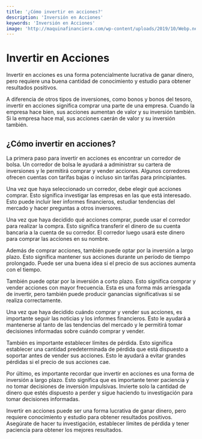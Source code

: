 ```yaml
---
title: '¿Cómo invertir en acciones?'
description: 'Inversión en Acciones'
keywords: 'Inversión en Acciones'
image: 'http://maquinafinanciera.com/wp-content/uploads/2019/10/Webp.net-compress-image.jpg'
---
```





# Invertir en Acciones
 Invertir en acciones es una forma potencialmente lucrativa de ganar dinero, pero requiere una buena cantidad de conocimiento y estudio para obtener resultados positivos.

A diferencia de otros tipos de inversiones, como bonos y bonos del tesoro, invertir en acciones significa comprar una parte de una empresa. Cuando la empresa hace bien, sus acciones aumentan de valor y su inversión también. Si la empresa hace mal, sus acciones caerán de valor y su inversión también.

## ¿Cómo invertir en acciones?

La primera paso para invertir en acciones es encontrar un corredor de bolsa. Un corredor de bolsa le ayudará a administrar su cartera de inversiones y le permitirá comprar y vender acciones. Algunos corredores ofrecen cuentas con tarifas bajas o incluso sin tarifas para principiantes.

Una vez que haya seleccionado un corredor, debe elegir qué acciones comprar. Esto significa investigar las empresas en las que está interesado. Esto puede incluir leer informes financieros, estudiar tendencias del mercado y hacer preguntas a otros inversores.

Una vez que haya decidido qué acciones comprar, puede usar el corredor para realizar la compra. Esto significa transferir el dinero de su cuenta bancaria a la cuenta de su corredor. El corredor luego usará este dinero para comprar las acciones en su nombre.

<ImageAdd source="https://cdn.aarp.net/content/dam/aarp/money/investing/2020/02/1140-stock-market-falling-esp.imgcache.rev.web.900.508.jpg"/>

Además de comprar acciones, también puede optar por la inversión a largo plazo. Esto significa mantener sus acciones durante un período de tiempo prolongado. Puede ser una buena idea si el precio de sus acciones aumenta con el tiempo.

También puede optar por la inversión a corto plazo. Esto significa comprar y vender acciones con mayor frecuencia. Esta es una forma más arriesgada de invertir, pero también puede producir ganancias significativas si se realiza correctamente.

<ImageAdd source="https://media.zenfs.com/es/estrategias_de_inversi_n_556/624dda0d6c793990c9a55ec25e90f5c3"/>

Una vez que haya decidido cuándo comprar y vender sus acciones, es importante seguir las noticias y los informes financieros. Esto le ayudará a mantenerse al tanto de las tendencias del mercado y le permitirá tomar decisiones informadas sobre cuándo comprar y vender.

También es importante establecer límites de pérdida. Esto significa establecer una cantidad predeterminada de pérdida que está dispuesto a soportar antes de vender sus acciones. Esto le ayudará a evitar grandes pérdidas si el precio de sus acciones cae.

<ImageAdd source="https://thumbs.dreamstime.com/b/hombre-de-negocios-mayor-futurista-que-hace-compra-y-venta-acciones-en-l%C3%ADnea-110498169.jpg"/>

Por último, es importante recordar que invertir en acciones es una forma de inversión a largo plazo. Esto significa que es importante tener paciencia y no tomar decisiones de inversión impulsivas. Invierte solo la cantidad de dinero que estés dispuesto a perder y sigue haciendo tu investigación para tomar decisiones informadas.

Invertir en acciones puede ser una forma lucrativa de ganar dinero, pero requiere conocimiento y estudio para obtener resultados positivos. Asegúrate de hacer tu investigación, establecer límites de pérdida y tener paciencia para obtener los mejores resultados.